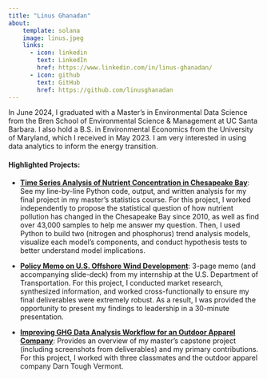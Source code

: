 ```yaml
---
title: "Linus Ghanadan"
about:
    template: solana
    image: linus.jpeg
    links:
      - icon: linkedin
        text: LinkedIn
        href: https://www.linkedin.com/in/linus-ghanadan/
      - icon: github
        text: GitHub
        href: https://github.com/linusghanadan
---
```


In June 2024, I graduated with a Master's in Environmental Data Science from the Bren School of Environmental Science & Management at UC Santa Barbara. I also hold a B.S. in Environmental Economics from the University of Maryland, which I received in May 2023. I am very interested in using data analytics to inform the energy transition.

#### **Highlighted Projects**:

-   [**Time Series Analysis of Nutrient Concentration in Chesapeake Bay**](https://linusghanadan.github.io/blog/2024-8-20-post/chesapeake-bay-python.html): See my line-by-line Python code, output, and written analysis for my final project in my master's statistics course. For this project, I worked independently to propose the statistical question of how nutrient pollution has changed in the Chesapeake Bay since 2010, as well as find over 43,000 samples to help me answer my question. Then, I used Python to build two (nitrogen and phosphorus) trend analysis models, visualize each model's components, and conduct hypothesis tests to better understand model implications.

-   [**Policy Memo on U.S. Offshore Wind Development**](https://linusghanadan.github.io/writing/offshore-wind/offshore-wind.html): 3-page memo (and accompanying slide-deck) from my internship at the U.S. Department of Transportation. For this project, I conducted market research, synthesized information, and worked cross-functionally to ensure my final deliverables were extremely robust. As a result, I was provided the opportunity to present my findings to leadership in a 30-minute presentation.

-   [**Improving GHG Data Analysis Workflow for an Outdoor Apparel Company**](https://linusghanadan.github.io/blog/2024-6-20-post/): Provides an overview of my master's capstone project (including screenshots from deliverables) and my primary contributions. For this project, I worked with three classmates and the outdoor apparel company Darn Tough Vermont.
